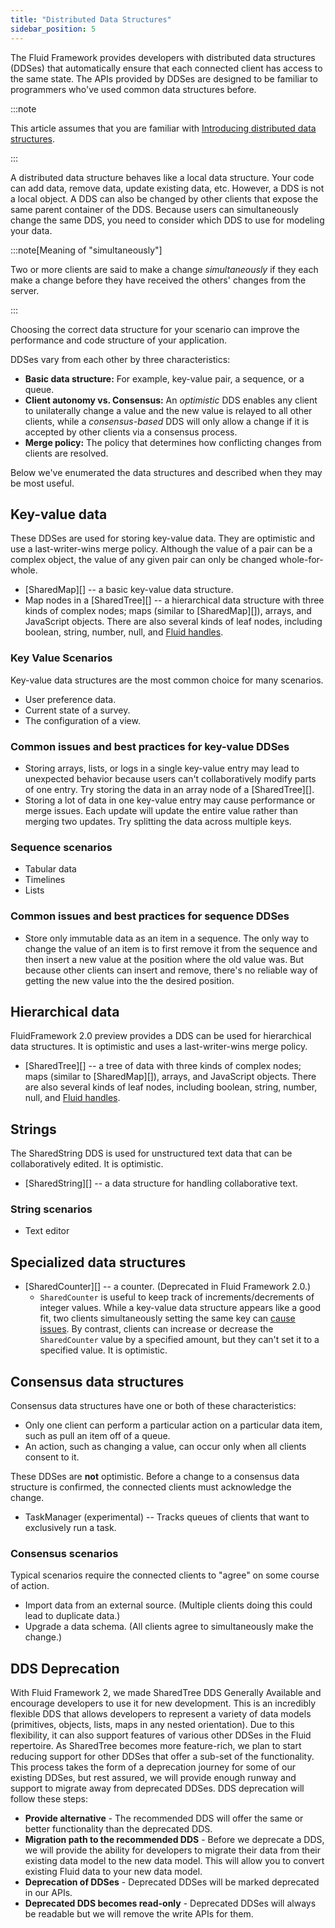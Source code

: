 ```yaml
---
title: "Distributed Data Structures"
sidebar_position: 5
---
```


The Fluid Framework provides developers with distributed data structures (DDSes) that automatically ensure that each
connected client has access to the same state. The APIs provided by DDSes are designed to be familiar to programmers
who've used common data structures before.

:::note

This article assumes that you are familiar with
[Introducing distributed data structures](/docs/build/dds).

:::

A distributed data structure behaves like a local data structure. Your code can add data, remove data, update existing data,
etc.
However, a DDS is not a local object.
A DDS can also be changed by other clients that expose the same parent container of the DDS.
Because users can simultaneously change the same DDS, you need to consider which DDS to use for modeling your data.

:::note[Meaning of "simultaneously"]

Two or more clients are said to make a change _simultaneously_ if they each make a change before they have received the
others' changes from the server.

:::

Choosing the correct data structure for your scenario can improve the performance and code structure of your application.

DDSes vary from each other by three characteristics:

-   **Basic data structure:** For example, key-value pair, a sequence, or a queue.
-   **Client autonomy vs. Consensus:** An _optimistic_ DDS enables any client to unilaterally change a value and the new
    value is relayed to all other clients, while a _consensus-based_ DDS will only allow a change if it is accepted by other clients via a
    consensus process.
-   **Merge policy:** The policy that determines how conflicting changes from clients are resolved.

Below we've enumerated the data structures and described when they may be most useful.

## Key-value data

These DDSes are used for storing key-value data. They are optimistic and use a last-writer-wins merge policy. Although
the value of a pair can be a complex object, the value of any given pair can only be changed whole-for-whole.

-   [SharedMap][] -- a basic key-value data structure.
-   Map nodes in a [SharedTree][] -- a hierarchical data structure with three kinds of complex nodes; maps (similar to [SharedMap][]), arrays, and JavaScript objects. There are also several kinds of leaf nodes, including boolean, string, number, null, and [Fluid handles](/docs/concepts/handles).

### Key Value Scenarios

Key-value data structures are the most common choice for many scenarios.

-   User preference data.
-   Current state of a survey.
-   The configuration of a view.

### Common issues and best practices for key-value DDSes

-   Storing arrays, lists, or logs in a single key-value entry may lead to unexpected behavior because users can't
    collaboratively modify parts of one entry. Try storing the data in an array node of a [SharedTree][].
-   Storing a lot of data in one key-value entry may cause performance or merge issues. Each update will update the entire
    value rather than merging two updates. Try splitting the data across multiple keys.

### Sequence scenarios

-   Tabular data
-   Timelines
-   Lists

### Common issues and best practices for sequence DDSes

-   Store only immutable data as an item in a sequence. The only way to change the value of an item is to first remove it
    from the sequence and then insert a new value at the position where the old value was. But because other clients can
    insert and remove, there's no reliable way of getting the new value into the the desired position.

## Hierarchical data

FluidFramework 2.0 preview provides a DDS can be used for hierarchical data structures. It is optimistic and uses a last-writer-wins merge policy.

-   [SharedTree][] -- a tree of data with three kinds of complex nodes; maps (similar to [SharedMap][]), arrays, and JavaScript objects. There are also several kinds of leaf nodes, including boolean, string, number, null, and [Fluid handles](/docs/concepts/handles).

## Strings

The SharedString DDS is used for unstructured text data that can be collaboratively edited. It is optimistic.

-   [SharedString][] -- a data structure for handling collaborative text.

### String scenarios

-   Text editor

## Specialized data structures

-   [SharedCounter][] -- a counter. (Deprecated in Fluid Framework 2.0.)
    -   `SharedCounter` is useful to keep track of increments/decrements of integer values.
        While a key-value data structure appears like a good fit, two clients simultaneously setting the same key can [cause issues](./counter#why-a-specialized-dds).
        By contrast, clients can increase or decrease the `SharedCounter` value by a specified amount, but they can't set it to a specified value.
        It is optimistic.

## Consensus data structures

Consensus data structures have one or both of these characteristics:

-   Only one client can perform a particular action on a particular data item, such as pull an item off of a queue.
-   An action, such as changing a value, can occur only when all clients consent to it.

These DDSes are **not** optimistic. Before a change to a consensus data structure is confirmed, the connected clients
must acknowledge the change.

-   TaskManager (experimental) -- Tracks queues of clients that want to exclusively run a task.

### Consensus scenarios

Typical scenarios require the connected clients to "agree" on some course of action.

-   Import data from an external source. (Multiple clients doing this could lead to duplicate data.)
-   Upgrade a data schema. (All clients agree to simultaneously make the change.)

## DDS Deprecation

With Fluid Framework 2, we made SharedTree DDS Generally Available and encourage developers to use it for new development. This is an incredibly flexible DDS that allows developers to represent a variety of data models (primitives, objects, lists, maps in any nested orientation). Due to this flexibility, it can also support features of various other DDSes in the Fluid repertoire. As SharedTree becomes more feature-rich, we plan to start reducing support for other DDSes that offer a sub-set of the functionality. This process takes the form of a deprecation journey for some of our existing DDSes, but rest assured, we will provide enough runway and support to migrate away from deprecated DDSes. DDS deprecation will follow these steps:

-   **Provide alternative** - The recommended DDS will offer the same or better functionality than the deprecated DDS.
-   **Migration path to the recommended DDS** - Before we deprecate a DDS, we will provide the ability for developers to migrate their data from their existing data model to the new data model. This will allow you to convert existing Fluid data to your new data model.
-   **Deprecation of DDSes** - Deprecated DDSes will be marked deprecated in our APIs.
-   **Deprecated DDS becomes read-only** - Deprecated DDSes will always be readable but we will remove the write APIs for them.
